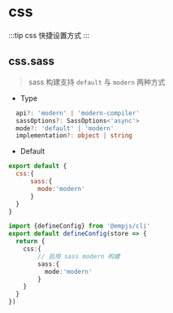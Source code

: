 # css

<Badge text="add in v3.0.0-rc.17" type="warning" />

:::tip
css 快捷设置方式 
:::
## css.sass
> sass 构建支持 `default` 与 `modern` 两种方式

<SassModern />

+ Type
```ts
  api?: 'modern' | 'modern-compiler'
  sassOptions?: SassOptions<'async'>
  mode?: 'default' | 'modern'
  implementation?: object | string
```

+ Default
```js
export default {
  css:{
      sass:{
        mode:'modern'
      }
  }
}
```

```ts title="emp-config.js"
import {defineConfig} from '@empjs/cli'
export default defineConfig(store => {
  return {
    css:{
        // 启用 sass modern 构建
        sass:{
          mode:'modern'
        }
    }
  }
})
```

